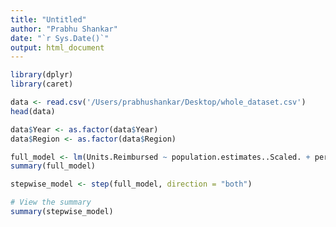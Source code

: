 ```yaml
---
title: "Untitled"
author: "Prabhu Shankar"
date: "`r Sys.Date()`"
output: html_document
---
```


```r
library(dplyr)
library(caret)

```


```r
data <- read.csv('/Users/prabhushankar/Desktop/whole_dataset.csv')
head(data)
```


```r
data$Year <- as.factor(data$Year)
data$Region <- as.factor(data$Region)
```



```r
full_model <- lm(Units.Reimbursed ~ population.estimates..Scaled. + personal.income..Scaled. + GDP.per.state..Scaled. + poverty.index..Scaled. + Temp.Index..Scaled. + Non.Medicaid.Amount.Reimbursed..Scaled. + Medicaid.Amount.Reimburse..Scaled. + Number.of.Prescriptions..Scaled. + Total.Amount.Reimbursed..Scaled., data)
summary(full_model)
```






```r
stepwise_model <- step(full_model, direction = "both")

# View the summary
summary(stepwise_model)
```










